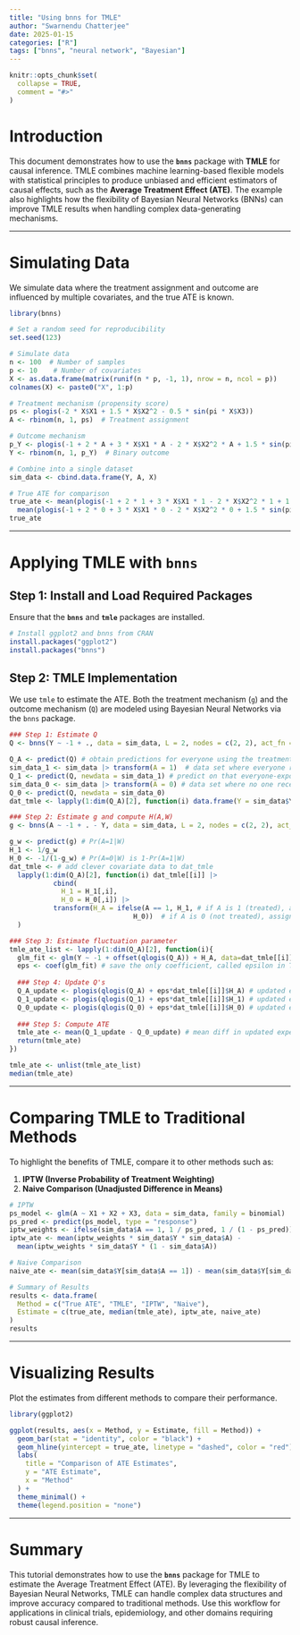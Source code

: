 ```yaml
---
title: "Using bnns for TMLE"
author: "Swarnendu Chatterjee"
date: 2025-01-15
categories: ["R"]
tags: ["bnns", "neural network", "Bayesian"]
---
```


```r
knitr::opts_chunk$set(
  collapse = TRUE,
  comment = "#>"
)
```

# Introduction

This document demonstrates how to use the **`bnns`** package with **TMLE** for causal inference. TMLE combines machine learning-based flexible models with statistical principles to produce unbiased and efficient estimators of causal effects, such as the **Average Treatment Effect (ATE)**. The example also highlights how the flexibility of Bayesian Neural Networks (BNNs) can improve TMLE results when handling complex data-generating mechanisms.

---

# Simulating Data

We simulate data where the treatment assignment and outcome are influenced by multiple covariates, and the true ATE is known.

```r
library(bnns)

# Set a random seed for reproducibility
set.seed(123)

# Simulate data
n <- 100  # Number of samples
p <- 10    # Number of covariates
X <- as.data.frame(matrix(runif(n * p, -1, 1), nrow = n, ncol = p))
colnames(X) <- paste0("X", 1:p)

# Treatment mechanism (propensity score)
ps <- plogis(-2 * X$X1 + 1.5 * X$X2^2 - 0.5 * sin(pi * X$X3))
A <- rbinom(n, 1, ps)  # Treatment assignment

# Outcome mechanism
p_Y <- plogis(-1 + 2 * A + 3 * X$X1 * A - 2 * X$X2^2 * A + 1.5 * sin(pi * X$X3))
Y <- rbinom(n, 1, p_Y)  # Binary outcome

# Combine into a single dataset
sim_data <- cbind.data.frame(Y, A, X)

# True ATE for comparison
true_ate <- mean(plogis(-1 + 2 * 1 + 3 * X$X1 * 1 - 2 * X$X2^2 * 1 + 1.5 * sin(pi * X$X3))) -
  mean(plogis(-1 + 2 * 0 + 3 * X$X1 * 0 - 2 * X$X2^2 * 0 + 1.5 * sin(pi * X$X3)))
true_ate
```

---

# Applying TMLE with `bnns`

## Step 1: Install and Load Required Packages

Ensure that the **`bnns`** and **`tmle`** packages are installed.

```r
# Install ggplot2 and bnns from CRAN
install.packages("ggplot2")
install.packages("bnns")
```

## Step 2: TMLE Implementation

We use `tmle` to estimate the ATE. Both the treatment mechanism (`g`) and the outcome mechanism (`Q`) are modeled using Bayesian Neural Networks via the `bnns` package.

```r
### Step 1: Estimate Q
Q <- bnns(Y ~ -1 + ., data = sim_data, L = 2, nodes = c(2, 2), act_fn = c(2, 2), out_act_fn = 2)

Q_A <- predict(Q) # obtain predictions for everyone using the treatment they actually received
sim_data_1 <- sim_data |> transform(A = 1)  # data set where everyone received treatment
Q_1 <- predict(Q, newdata = sim_data_1) # predict on that everyone-exposed data set
sim_data_0 <- sim_data |> transform(A = 0) # data set where no one received treatment
Q_0 <- predict(Q, newdata = sim_data_0)
dat_tmle <- lapply(1:dim(Q_A)[2], function(i) data.frame(Y = sim_data$Y, A = sim_data$A, Q_A = Q_A[,i], Q_0 = Q_0[,i], Q_1 = Q_1[,i]))

### Step 2: Estimate g and compute H(A,W)
g <- bnns(A ~ -1 + . - Y, data = sim_data, L = 2, nodes = c(2, 2), act_fn = c(2, 2), out_act_fn = 2)

g_w <- predict(g) # Pr(A=1|W)
H_1 <- 1/g_w
H_0 <- -1/(1-g_w) # Pr(A=0|W) is 1-Pr(A=1|W)
dat_tmle <- # add clever covariate data to dat_tmle
  lapply(1:dim(Q_A)[2], function(i) dat_tmle[[i]] |>
           cbind(
             H_1 = H_1[,i],
             H_0 = H_0[,i]) |>
           transform(H_A = ifelse(A == 1, H_1, # if A is 1 (treated), assign H_1
                               H_0))  # if A is 0 (not treated), assign H_0
  )

### Step 3: Estimate fluctuation parameter
tmle_ate_list <- lapply(1:dim(Q_A)[2], function(i){
  glm_fit <- glm(Y ~ -1 + offset(qlogis(Q_A)) + H_A, data=dat_tmle[[i]], family=binomial) # fixed intercept logistic regression
  eps <- coef(glm_fit) # save the only coefficient, called epsilon in TMLE lit
  
  ### Step 4: Update Q's
  Q_A_update <- plogis(qlogis(Q_A) + eps*dat_tmle[[i]]$H_A) # updated expected outcome given treatment actually received
  Q_1_update <- plogis(qlogis(Q_1) + eps*dat_tmle[[i]]$H_1) # updated expected outcome for everyone receiving treatment
  Q_0_update <- plogis(qlogis(Q_0) + eps*dat_tmle[[i]]$H_0) # updated expected outcome for everyone not receiving treatment
  
  ### Step 5: Compute ATE
  tmle_ate <- mean(Q_1_update - Q_0_update) # mean diff in updated expected outcome estimates  
  return(tmle_ate)
})

tmle_ate <- unlist(tmle_ate_list)
median(tmle_ate)
```

---

# Comparing TMLE to Traditional Methods

To highlight the benefits of TMLE, compare it to other methods such as:

1. **IPTW (Inverse Probability of Treatment Weighting)**
2. **Naive Comparison (Unadjusted Difference in Means)**

```r
# IPTW
ps_model <- glm(A ~ X1 + X2 + X3, data = sim_data, family = binomial)
ps_pred <- predict(ps_model, type = "response")
iptw_weights <- ifelse(sim_data$A == 1, 1 / ps_pred, 1 / (1 - ps_pred))
iptw_ate <- mean(iptw_weights * sim_data$Y * sim_data$A) -
  mean(iptw_weights * sim_data$Y * (1 - sim_data$A))

# Naive Comparison
naive_ate <- mean(sim_data$Y[sim_data$A == 1]) - mean(sim_data$Y[sim_data$A == 0])

# Summary of Results
results <- data.frame(
  Method = c("True ATE", "TMLE", "IPTW", "Naive"),
  Estimate = c(true_ate, median(tmle_ate), iptw_ate, naive_ate)
)
results
```

---

# Visualizing Results

Plot the estimates from different methods to compare their performance.

```r
library(ggplot2)

ggplot(results, aes(x = Method, y = Estimate, fill = Method)) +
  geom_bar(stat = "identity", color = "black") +
  geom_hline(yintercept = true_ate, linetype = "dashed", color = "red") +
  labs(
    title = "Comparison of ATE Estimates",
    y = "ATE Estimate",
    x = "Method"
  ) +
  theme_minimal() +
  theme(legend.position = "none")
```

---

# Summary

This tutorial demonstrates how to use the **`bnns`** package for TMLE to estimate the Average Treatment Effect (ATE). By leveraging the flexibility of Bayesian Neural Networks, TMLE can handle complex data structures and improve accuracy compared to traditional methods. Use this workflow for applications in clinical trials, epidemiology, and other domains requiring robust causal inference.
